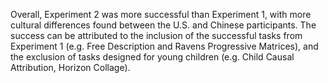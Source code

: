 
Overall, Experiment 2 was more successful than Experiment 1, with more cultural differences found between the U.S. and Chinese participants. The success can be attributed to the inclusion of the successful tasks from Experiment 1 (e.g. Free Description and Ravens Progressive Matrices), and the exclusion of tasks designed for young children (e.g. Child Causal Attribution, Horizon Collage). 